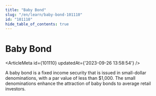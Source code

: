 ```yaml
---
title: "Baby Bond"
slug: "/en/learn/baby-bond-101110"
id: "101110"
hide_table_of_contents: true
---
```



# Baby Bond

<ArticleMeta id={101110} updatedAt={'2023-09-26 13:58:54'} />
<div className='border-solid border-b border-t-0 my-4 border-[var(--ifm-color-gray-300)]' />

A baby bond is a fixed income security that is issued in small-dollar denominations, with a par value of less than $1,000. The small denominations enhance the attraction of baby bonds to average retail investors.
